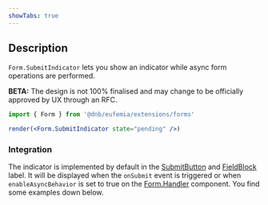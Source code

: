 ```yaml
---
showTabs: true
---
```


## Description

`Form.SubmitIndicator` lets you show an indicator while async form operations are performed.

**BETA:** The design is not 100% finalised and may change to be officially approved by UX through an RFC.

```jsx
import { Form } from '@dnb/eufemia/extensions/forms'

render(<Form.SubmitIndicator state="pending" />)
```

### Integration

The indicator is implemented by default in the [SubmitButton](/uilib/extensions/forms/extended-features/Form/SubmitButton/) and [FieldBlock](/uilib/extensions/forms/create-component/FieldBlock/) label. It will be displayed when the `onSubmit` event is triggered or when `enableAsyncBehavior` is set to true on the [Form.Handler](/uilib/extensions/forms/extended-features/Form/Handler/) component. You find some examples down below.
